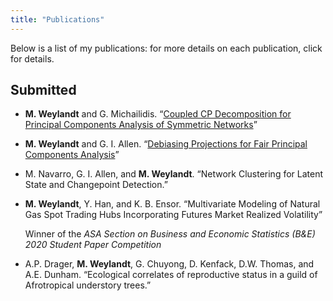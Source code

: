 ```yaml
---
title: "Publications"
---
```


Below is a list of my publications: for more details on each publication, click for details. 

## Submitted 

- **M. Weylandt** and G. Michailidis. "[Coupled CP Decomposition for Principal Components Analysis of Symmetric Networks](publications/ccpd.html)"

- **M. Weylandt** and G. I. Allen. "[Debiasing Projections for Fair Principal Components Analysis](publications/fair_pca.html)"

- M. Navarro, G. I. Allen, and **M. Weylandt**. "Network Clustering for Latent State and Changepoint Detection." 

- **M. Weylandt**, Y. Han, and K. B. Ensor. "Multivariate Modeling of Natural Gas Spot Trading Hubs Incorporating Futures Market Realized Volatility"

  Winner of the *ASA Section on Business and Economic Statistics (B&E) 2020 Student Paper Competition*
  
- A.P. Drager, **M. Weylandt**, G. Chuyong, D. Kenfack, D.W. Thomas, and A.E. Dunham. "Ecological correlates of reproductive status in a guild of Afrotropical understory trees."

